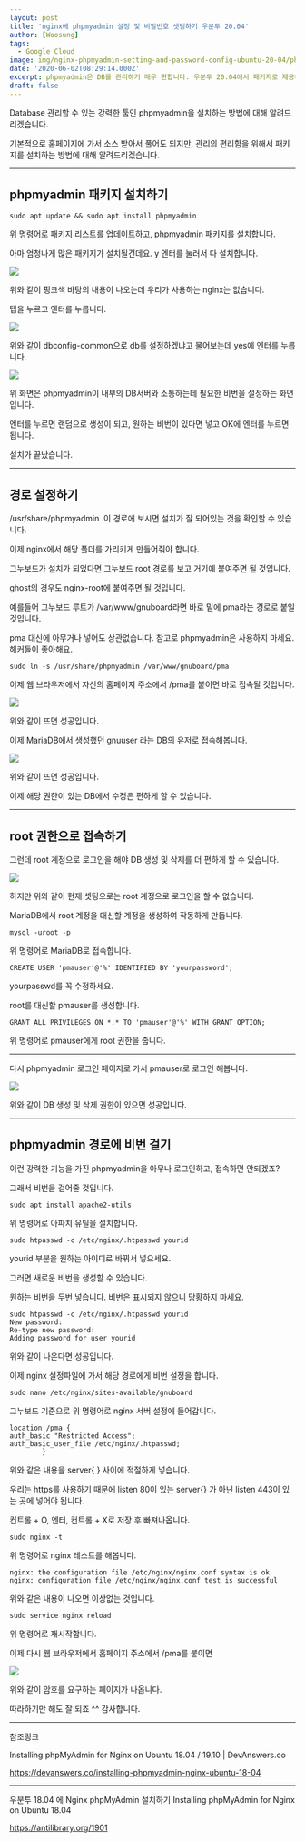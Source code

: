 ```yaml
---
layout: post
title: 'nginx에 phpmyadmin 설정 및 비밀번호 셋팅하기 우분투 20.04'
author: [Woosung]
tags: 
  - Google Cloud
image: img/nginx-phpmyadmin-setting-and-password-config-ubuntu-20-04/phpmyadmin-cover.jpg
date: '2020-06-02T08:29:14.000Z'
excerpt: phpmyadmin은 DB를 관리하기 매우 편합니다. 우분투 20.04에서 패키지로 제공하기 때문에 쉽게 설치할 수 있습니다.
draft: false
---
```


Database 관리할 수 있는 강력한 툴인 phpmyadmin을 설치하는 방법에 대해 알려드리겠습니다.

기본적으로 홈페이지에 가서 소스 받아서 풀어도 되지만, 관리의 편리함을 위해서 패키지를 설치하는 방법에 대해 알려드리겠습니다.

---

## phpmyadmin 패키지 설치하기

    sudo apt update && sudo apt install phpmyadmin
    

위 명령어로 패키지 리스트를 업데이트하고, phpmyadmin 패키지를 설치합니다.

아마 엄청나게 많은 패키지가 설치될건데요. y 엔터를 눌러서 다 설치합니다.

![](img/nginx-phpmyadmin-setting-and-password-config-ubuntu-20-04/01-confing.png)

위와 같이 핑크색 바탕의 내용이 나오는데 우리가 사용하는 nginx는 없습니다.

탭을 누르고 엔터를 누릅니다.

![](img/nginx-phpmyadmin-setting-and-password-config-ubuntu-20-04/02-config-db.png)

위와 같이 dbconfig-common으로 db를 설정하겠냐고 물어보는데 yes에 엔터를 누릅니다.

![](img/nginx-phpmyadmin-setting-and-password-config-ubuntu-20-04/03-passwd.png)

위 화면은 phpmyadmin이 내부의 DB서버와 소통하는데 필요한 비번을 설정하는 화면입니다.

엔터를 누르면 랜덤으로 생성이 되고, 원하는 비번이 있다면 넣고 OK에 엔터를 누르면 됩니다.

설치가 끝났습니다.

---

## 경로 설정하기

/usr/share/phpmyadmin  이 경로에 보시면 설치가 잘 되어있는 것을 확인할 수 있습니다.

이제 nginx에서 해당 폴더를 가리키게 만들어줘야 합니다.

그누보드가 설치가 되었다면 그누보드 root 경로를 보고 거기에 붙여주면 될 것입니다.

ghost의 경우도 nginx-root에 붙여주면 될 것입니다.

예를들어 그누보드 루트가 /var/www/gnuboard라면 바로 밑에 pma라는 경로로 붙일 것입니다.

pma 대신에 아무거나 넣어도 상관없습니다. 참고로 phpmyadmin은 사용하지 마세요. 해커들이 좋아해요.

    sudo ln -s /usr/share/phpmyadmin /var/www/gnuboard/pma
    

이제 웹 브라우저에서 자신의 홈페이지 주소에서 /pma를 붙이면 바로 접속될 것입니다.

![](img/nginx-phpmyadmin-setting-and-password-config-ubuntu-20-04/04-pma.png)

위와 같이 뜨면 성공입니다.

이제 MariaDB에서 생성했던 gnuuser 라는 DB의 유저로 접속해봅니다.

![](img/nginx-phpmyadmin-setting-and-password-config-ubuntu-20-04/05-login-gnuuser.png)

위와 같이 뜨면 성공입니다.

이제 해당 권한이 있는 DB에서 수정은 편하게 할 수 있습니다.

---

## root 권한으로 접속하기

그런데 root 계정으로 로그인을 해야 DB 생성 및 삭제를 더 편하게 할 수 있습니다.

![](img/nginx-phpmyadmin-setting-and-password-config-ubuntu-20-04/06-login-fail-root.png)

하지만 위와 같이 현재 셋팅으로는 root 계정으로 로그인을 할 수 없습니다.

MariaDB에서 root 계정을 대신할 계정을 생성하여 작동하게 만듭니다.

    mysql -uroot -p
    

위 명령어로 MariaDB로 접속합니다.

    CREATE USER 'pmauser'@'%' IDENTIFIED BY 'yourpassword';
    

yourpasswd를 꼭 수정하세요.

root를 대신할 pmauser를 생성합니다.

    GRANT ALL PRIVILEGES ON *.* TO 'pmauser'@'%' WITH GRANT OPTION;
    

위 명령어로 pmauser에게 root 권한을 줍니다.

---

다시 phpmyadmin 로그인 페이지로 가서 pmauser로 로그인 해봅니다.

![](img/nginx-phpmyadmin-setting-and-password-config-ubuntu-20-04/07-pmauser-login.png)

위와 같이 DB 생성 및 삭제 권한이 있으면 성공입니다.

---

## phpmyadmin 경로에 비번 걸기

이런 강력한 기능을 가진 phpmyadmin을 아무나 로그인하고, 접속하면 안되겠죠?

그래서 비번을 걸어줄 것입니다.

    sudo apt install apache2-utils
    

위 명령어로 아파치 유틸을 설치합니다.

    sudo htpasswd -c /etc/nginx/.htpasswd yourid
    

yourid 부분을 원하는 아이디로 바꿔서 넣으세요.

그러면 새로운 비번을 생성할 수 있습니다.

원하는 비번을 두번 넣습니다. 비번은 표시되지 않으니 당황하지 마세요.

    sudo htpasswd -c /etc/nginx/.htpasswd yourid
    New password:
    Re-type new password:
    Adding password for user yourid
    

위와 같이 나온다면 성공입니다.

이제 nginx 설정파일에 가서 해당 경로에게 비번 설정을 합니다.

    sudo nano /etc/nginx/sites-available/gnuboard
    

그누보드 기준으로 위 명령어로 nginx 서버 설정에 들어갑니다.

    location /pma {
    auth_basic "Restricted Access";
    auth_basic_user_file /etc/nginx/.htpasswd;
            }
    

위와 같은 내용을 server{ } 사이에 적절하게 넣습니다.

우리는 https를 사용하기 때문에 listen 80이 있는 server{} 가 아닌 listen 443이 있는 곳에 넣어야 됩니다.

컨트롤 + O, 엔터, 컨트롤 + X로 저장 후 빠져나옵니다.

    sudo nginx -t
    

위 명령어로 nginx 테스트를 해봅니다.

    nginx: the configuration file /etc/nginx/nginx.conf syntax is ok
    nginx: configuration file /etc/nginx/nginx.conf test is successful
    

위와 같은 내용이 나오면 이상없는 것입니다.

    sudo service nginx reload
    

위 명령어로 재시작합니다.

이제 다시 웹 브라우저에서 홈페이지 주소에서 /pma를 붙이면

![](img/nginx-phpmyadmin-setting-and-password-config-ubuntu-20-04/08-auth-ok.png)

위와 같이 암호를 요구하는 페이지가 나옵니다.

따라하기만 해도 잘 되죠 ^^ 감사합니다.

---

참조링크


Installing phpMyAdmin for Nginx on Ubuntu 18.04 / 19.10 | DevAnswers.co

<a href="https://devanswers.co/installing-phpmyadmin-nginx-ubuntu-18-04" target="_blank" rel="noopener noreferrer">https://devanswers.co/installing-phpmyadmin-nginx-ubuntu-18-04</a>

---

우분투 18.04 에 Nginx phpMyAdmin 설치하기 Installing phpMyAdmin for Nginx on Ubuntu 18.04

<a href="https://antilibrary.org/1901" target="_blank" rel="noopener noreferrer">https://antilibrary.org/1901</a>